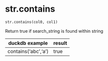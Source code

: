 # str.contains { #duckops.str.contains }

`str.contains(col0, col1)`

Return true if search_string is found within string

| duckdb example | result |
| -------------- | ------ |
| contains('abc','a') | true |
